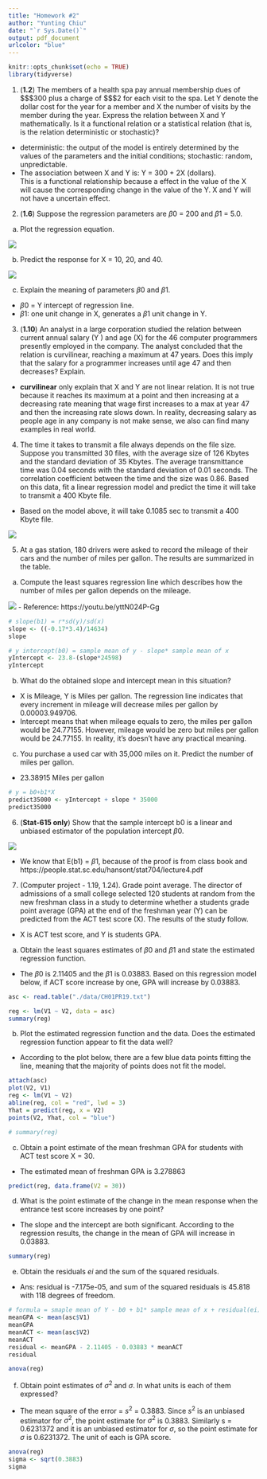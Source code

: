 ```yaml
---
title: "Homework #2"
author: "Yunting Chiu"
date: "`r Sys.Date()`"
output: pdf_document
urlcolor: "blue"
---
```


```r
knitr::opts_chunk$set(echo = TRUE)
library(tidyverse)
```

1. (**1.2**) The members of a health spa pay annual membership dues of $\$$300 plus a charge of $\$$2 for each visit to the spa. Let Y denote the dollar cost for the year for a member and X the number of visits by the member during the year. Express the relation between X and Y mathematically. Is it a functional relation or a statistical relation (that is, is the relation deterministic or stochastic)?

- deterministic: the output of the model is entirely determined by the values of the parameters and the initial conditions; stochastic: random, unpredictable.
- The association between X and Y is: Y = 300 + 2X (dollars).\
This is a functional relationship because a effect in the value of the X will cause the corresponding change in the value of the Y. X and Y will not have a uncertain effect.

2. (**1.6**) Suppose the regression parameters are $\beta0$ = 200 and $\beta1$ = 5.0.\
(a) Plot the regression equation.\

![](pics/IMG_885E8ADF2C5A-1.jpeg)

(b) Predict the response for X = 10, 20, and 40.\

![](pics/IMG_BEAC2260AB98-1.jpeg)

(c) Explain the meaning of parameters $\beta0$ and $\beta1$.\
- $\beta0$ = Y intercept of regression line.
- $\beta1$: one unit change in X, generates a $\beta1$ unit change in Y.

3. (**1.10**) An analyst in a large corporation studied the relation between current annual salary (Y ) and age (X) for the 46 computer programmers presently employed in the company. The analyst concluded that the relation is curvilinear, reaching a maximum at 47 years. Does this imply that the salary for a programmer increases until age 47 and then decreases? Explain.

- **curvilinear** only explain that X and Y are not linear relation. It is not true because it reaches its maximum at a point and then increasing at a decreasing rate meaning that wage first increases to a max at year 47 and then the increasing rate slows down. In reality, decreasing salary as people age in any company is not make sense, we also can find many examples in real world.

4. The time it takes to transmit a file always depends on the file size. Suppose you transmitted 30 files, with the average size of 126 Kbytes and the standard deviation of 35 Kbytes. The average transmittance time was 0.04 seconds with the standard deviation of 0.01 seconds. The correlation coefficient between the time and the size was 0.86.
Based on this data, fit a linear regression model and predict the time it will take to transmit a 400 Kbyte file.
- Based on the model above, it will take 0.1085 sec to transmit a 400 Kbyte file.

![](pics/IMG_0445139B99EC-1.jpeg)


5. At a gas station, 180 drivers were asked to record the mileage of their cars and the number of miles per gallon. The results are summarized in the table.\

(a) Compute the least squares regression line which describes how the number of miles per gallon depends on the mileage.\

![](pics/IMG_5599113142F3-1.jpeg)
- Reference: https://youtu.be/yttN024P-Gg

```r
# slope(b1) = r*sd(y)/sd(x)
slope <- ((-0.17*3.4)/14634)
slope

# y intercept(b0) = sample mean of y - slope* sample mean of x
yIntercept <- 23.8-(slope*24598)
yIntercept
```

(b) What do the obtained slope and intercept mean in this situation?\
- X is Mileage, Y is Miles per gallon. The regression line indicates that every increment in mileage will decrease miles per gallon by 0.00003.949706.
- Intercept means that when mileage equals to zero, the miles per gallon would be 24.77155. However, mileage would be zero but miles per gallon would be 24.77155. In reality, it's doesn't have any practical meaning. 

(c) You purchase a used car with 35,000 miles on it. Predict the number of miles per gallon.\
- 23.38915 Miles per gallon
```r
# y = b0+b1*X
predict35000 <- yIntercept + slope * 35000
predict35000 
```

6. (**Stat-615 only**) Show that the sample intercept b0 is a linear and unbiased estimator of the population intercept $\beta0$.

![](pics/IMG_AB0BC6C98312-1.jpeg)

- We know that E(b1) = $\beta1$, because of the proof is from class book and https://people.stat.sc.edu/hansont/stat704/lecture4.pdf

7. (Computer project - 1.19, 1.24). Grade point average. The director of admissions of a small college selected 120 students at random from the new freshman class in a study to determine whether a students grade point average (GPA) at the end of the freshman year (Y) can be predicted from the ACT test score (X). The results of the study follow.\
- X is ACT test score, and Y is students GPA.

(a) Obtain the least squares estimates of $\beta0$ and $\beta1$ and state the estimated regression function.\
- The $\beta0$ is 2.11405 and the $\beta1$ is 0.03883. Based on this regression model below, if ACT score increase by one, GPA will increase by 0.03883.
```r
asc <- read.table("./data/CH01PR19.txt")

reg <- lm(V1 ~ V2, data = asc)
summary(reg)
```

(b) Plot the estimated regression function and the data. Does the estimated regression function appear to fit the data well?\
- According to the plot below, there are a few blue data points fitting the line, meaning that the majority of points does not fit the model.
```r
attach(asc)
plot(V2, V1)
reg <- lm(V1 ~ V2)
abline(reg, col = "red", lwd = 3)
Yhat = predict(reg, x = V2)
points(V2, Yhat, col = "blue")

# summary(reg)
```

(c) Obtain a point estimate of the mean freshman GPA for students with ACT test score X = 30.\
- The estimated mean of freshman GPA is 3.278863 
```r
predict(reg, data.frame(V2 = 30))
```

(d) What is the point estimate of the change in the mean response when the entrance test score increases by one point?\
- The slope and the intercept are both significant. According to the regression results, the change in the mean of GPA will increase in 0.03883.
```r
summary(reg)
```

(e) Obtain the residuals $ei$ and the sum of the squared residuals.\
- Ans: residual is -7.175e-05, and sum of the squared residuals is 45.818 with 118 degrees of freedom.
```r
# formula = smaple mean of Y - b0 + b1* sample mean of x + residual(ei)
meanGPA <- mean(asc$V1)
meanGPA
meanACT <- mean(asc$V2)
meanACT 
residual <- meanGPA - 2.11405 - 0.03883 * meanACT 
residual

anova(reg)
```

(f) Obtain point estimates of $\sigma^2$ and $\sigma$. In what units is each of them expressed?\
- The mean square of the error =  $s^2$ = 0.3883. Since $s^2$ is an unbiased estimator for $\sigma^2$, the point estimate for $\sigma^2$ is 0.3883. Similarly s = 0.6231372 and it is an unbiased estimator for $\sigma$, so the point estimate for $\sigma$ is 0.6231372. The unit of each is GPA score.
```r
anova(reg)
sigma <- sqrt(0.3883)
sigma
```


